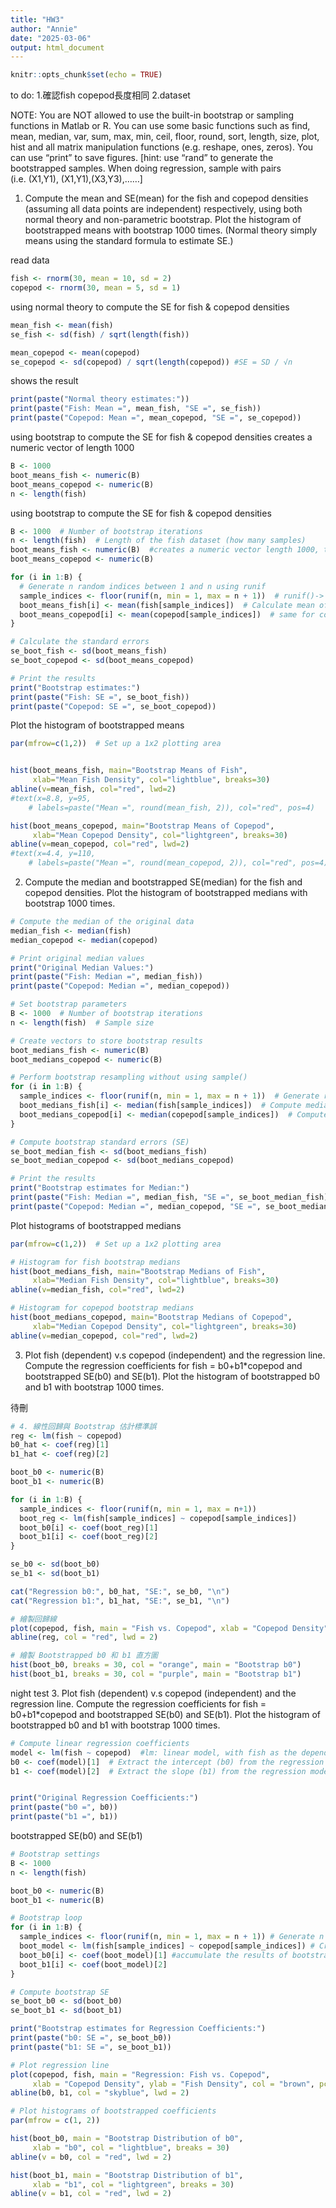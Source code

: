 ```yaml
---
title: "HW3"
author: "Annie"
date: "2025-03-06"
output: html_document
---
```


```r
knitr::opts_chunk$set(echo = TRUE)
```
to do:
1.確認fish copepod長度相同
2.dataset

NOTE: You are NOT allowed to use the built-in bootstrap or sampling functions in Matlab or R. 
You can use some basic functions such as find, mean, median, var, sum, max, min, ceil, floor, round, sort, length, size, plot, hist and all matrix manipulation functions (e.g. reshape, ones, zeros). 
You can use “print” to save figures. [hint: use “rand” to generate the bootstrapped samples. When doing regression, sample with pairs (i.e. (X1,Y1), (X1,Y1),(X3,Y3),……]

1. Compute the mean and SE(mean) for the fish and copepod densities (assuming all data points are independent) respectively, using both normal theory and non-parametric bootstrap. 
Plot the histogram of bootstrapped means with bootstrap 1000 times. (Normal theory simply means using the standard formula to estimate SE.) 

read data
```r
fish <- rnorm(30, mean = 10, sd = 2)
copepod <- rnorm(30, mean = 5, sd = 1)
```

using normal theory to compute the SE for fish & copepod densities
```r
mean_fish <- mean(fish)
se_fish <- sd(fish) / sqrt(length(fish))

mean_copepod <- mean(copepod)
se_copepod <- sd(copepod) / sqrt(length(copepod)) #SE = SD / √n
```

shows the result
```r
print(paste("Normal theory estimates:"))
print(paste("Fish: Mean =", mean_fish, "SE =", se_fish))
print(paste("Copepod: Mean =", mean_copepod, "SE =", se_copepod))
```

using bootstrap to compute the SE for fish & copepod densities
creates a numeric vector of length 1000
```r
B <- 1000  
boot_means_fish <- numeric(B)
boot_means_copepod <- numeric(B)
n <- length(fish)
```

using bootstrap to compute the SE for fish & copepod densities
```r
B <- 1000  # Number of bootstrap iterations
n <- length(fish)  # Length of the fish dataset (how many samples)
boot_means_fish <- numeric(B)  #creates a numeric vector length 1000, to store the mean value after each bootstrap resampling
boot_means_copepod <- numeric(B) 

for (i in 1:B) {
  # Generate n random indices between 1 and n using runif
  sample_indices <- floor(runif(n, min = 1, max = n + 1))  # runif()-> generate random indices from 1 to n(length of dataset)
  boot_means_fish[i] <- mean(fish[sample_indices])  # Calculate mean of the fish sample, store it in boot_means_fish[i] vector
  boot_means_copepod[i] <- mean(copepod[sample_indices])  # same for copepod
}

# Calculate the standard errors
se_boot_fish <- sd(boot_means_fish)
se_boot_copepod <- sd(boot_means_copepod)

# Print the results
print("Bootstrap estimates:")
print(paste("Fish: SE =", se_boot_fish))
print(paste("Copepod: SE =", se_boot_copepod))


```
Plot the histogram of bootstrapped means 
```r
par(mfrow=c(1,2))  # Set up a 1x2 plotting area


hist(boot_means_fish, main="Bootstrap Means of Fish", 
     xlab="Mean Fish Density", col="lightblue", breaks=30)
abline(v=mean_fish, col="red", lwd=2)
#text(x=8.8, y=95, 
    # labels=paste("Mean =", round(mean_fish, 2)), col="red", pos=4)

hist(boot_means_copepod, main="Bootstrap Means of Copepod", 
     xlab="Mean Copepod Density", col="lightgreen", breaks=30)
abline(v=mean_copepod, col="red", lwd=2)
#text(x=4.4, y=110, 
    # labels=paste("Mean =", round(mean_copepod, 2)), col="red", pos=4)
```

2. Compute the median and bootstrapped SE(median) for the fish and copepod densities. 
Plot the histogram of bootstrapped medians with bootstrap 1000 times. 

```r
# Compute the median of the original data
median_fish <- median(fish)
median_copepod <- median(copepod)

# Print original median values
print("Original Median Values:")
print(paste("Fish: Median =", median_fish))
print(paste("Copepod: Median =", median_copepod))
```
```r
# Set bootstrap parameters
B <- 1000  # Number of bootstrap iterations
n <- length(fish)  # Sample size

# Create vectors to store bootstrap results
boot_medians_fish <- numeric(B)
boot_medians_copepod <- numeric(B)

# Perform bootstrap resampling without using sample()
for (i in 1:B) {
  sample_indices <- floor(runif(n, min = 1, max = n + 1))  # Generate random indices between 1 and n
  boot_medians_fish[i] <- median(fish[sample_indices])  # Compute median for resampled fish data, similar to Q.1
  boot_medians_copepod[i] <- median(copepod[sample_indices])  # Compute median for resampled copepod data
}

# Compute bootstrap standard errors (SE) 
se_boot_median_fish <- sd(boot_medians_fish)
se_boot_median_copepod <- sd(boot_medians_copepod)

# Print the results
print("Bootstrap estimates for Median:")
print(paste("Fish: Median =", median_fish, "SE =", se_boot_median_fish))
print(paste("Copepod: Median =", median_copepod, "SE =", se_boot_median_copepod))

```
Plot histograms of bootstrapped medians
```r
par(mfrow=c(1,2))  # Set up a 1x2 plotting area

# Histogram for fish bootstrap medians
hist(boot_medians_fish, main="Bootstrap Medians of Fish", 
     xlab="Median Fish Density", col="lightblue", breaks=30)
abline(v=median_fish, col="red", lwd=2)

# Histogram for copepod bootstrap medians
hist(boot_medians_copepod, main="Bootstrap Medians of Copepod", 
     xlab="Median Copepod Density", col="lightgreen", breaks=30)
abline(v=median_copepod, col="red", lwd=2)
```

3. Plot fish (dependent) v.s copepod (independent) and the regression line. 
Compute the regression coefficients for fish = b0+b1*copepod and bootstrapped SE(b0) and SE(b1). 
Plot the histogram of bootstrapped b0 and b1 with bootstrap 1000 times. 

待刪
```r
# 4. 線性回歸與 Bootstrap 估計標準誤
reg <- lm(fish ~ copepod)
b0_hat <- coef(reg)[1]
b1_hat <- coef(reg)[2]

boot_b0 <- numeric(B)
boot_b1 <- numeric(B)

for (i in 1:B) {
  sample_indices <- floor(runif(n, min = 1, max = n+1))
  boot_reg <- lm(fish[sample_indices] ~ copepod[sample_indices])
  boot_b0[i] <- coef(boot_reg)[1]
  boot_b1[i] <- coef(boot_reg)[2]
}

se_b0 <- sd(boot_b0)
se_b1 <- sd(boot_b1)

cat("Regression b0:", b0_hat, "SE:", se_b0, "\n")
cat("Regression b1:", b1_hat, "SE:", se_b1, "\n")

# 繪製回歸線
plot(copepod, fish, main = "Fish vs. Copepod", xlab = "Copepod Density", ylab = "Fish Density", pch = 16)
abline(reg, col = "red", lwd = 2)

# 繪製 Bootstrapped b0 和 b1 直方圖
hist(boot_b0, breaks = 30, col = "orange", main = "Bootstrap b0")
hist(boot_b1, breaks = 30, col = "purple", main = "Bootstrap b1")


```
night test
3. Plot fish (dependent) v.s copepod (independent) and the regression line. 
Compute the regression coefficients for fish = b0+b1*copepod and bootstrapped SE(b0) and SE(b1). 
Plot the histogram of bootstrapped b0 and b1 with bootstrap 1000 times. 
```r
# Compute linear regression coefficients
model <- lm(fish ~ copepod)  #lm: linear model, with fish as the dependent variable and copepod as the independent variable
b0 <- coef(model)[1]  # Extract the intercept (b0) from the regression model
b1 <- coef(model)[2]  # Extract the slope (b1) from the regression model


print("Original Regression Coefficients:")
print(paste("b0 =", b0))
print(paste("b1 =", b1))
```
bootstrapped SE(b0) and SE(b1)
```r
# Bootstrap settings
B <- 1000
n <- length(fish)

boot_b0 <- numeric(B)
boot_b1 <- numeric(B)

# Bootstrap loop
for (i in 1:B) {
  sample_indices <- floor(runif(n, min = 1, max = n + 1)) # Generate n random indices for sampling
  boot_model <- lm(fish[sample_indices] ~ copepod[sample_indices]) # Create a new linear regression model with bootstrapped samples
  boot_b0[i] <- coef(boot_model)[1] #accumulate the results of bootstrap regression coefficients into vectors boot_b0 & b1
  boot_b1[i] <- coef(boot_model)[2]
}

# Compute bootstrap SE
se_boot_b0 <- sd(boot_b0)
se_boot_b1 <- sd(boot_b1)

print("Bootstrap estimates for Regression Coefficients:")
print(paste("b0: SE =", se_boot_b0))
print(paste("b1: SE =", se_boot_b1))
```


```r
# Plot regression line
plot(copepod, fish, main = "Regression: Fish vs. Copepod", 
     xlab = "Copepod Density", ylab = "Fish Density", col = "brown", pch = 16)
abline(b0, b1, col = "skyblue", lwd = 2)

# Plot histograms of bootstrapped coefficients
par(mfrow = c(1, 2))

hist(boot_b0, main = "Bootstrap Distribution of b0", 
     xlab = "b0", col = "lightblue", breaks = 30)
abline(v = b0, col = "red", lwd = 2)

hist(boot_b1, main = "Bootstrap Distribution of b1", 
     xlab = "b1", col = "lightgreen", breaks = 30)
abline(v = b1, col = "red", lwd = 2)

```



